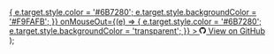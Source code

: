   <div style={{ marginTop: '-8px', marginBottom: '8px', textAlign: 'right' }}>
    <a 
      href={url} 
      target="_blank" 
      rel="noopener noreferrer"
      style={{
        fontSize: '0.75rem',
        color: '#6B7280',
        textDecoration: 'none',
        display: 'inline-flex',
        alignItems: 'center',
        gap: '3px',
        padding: '2px 6px',
        borderRadius: '3px',
        border: '1px solid #E5E7EB',
        backgroundColor: 'transparent',
        transition: 'all 0.2s ease',
      }}
      onMouseOver={(e) => {
        e.target.style.color = '#6B7280';
        e.target.style.backgroundColor = '#F9FAFB';
      }}
      onMouseOut={(e) => {
        e.target.style.color = '#6B7280';
        e.target.style.backgroundColor = 'transparent';
      }}
    >
      <svg width="12" height="12" viewBox="0 0 24 24" fill="currentColor">
        <path d="M12 0c-6.626 0-12 5.373-12 12 0 5.302 3.438 9.8 8.207 11.387.599.111.793-.261.793-.577v-2.234c-3.338.726-4.033-1.416-4.033-1.416-.546-1.387-1.333-1.756-1.333-1.756-1.089-.745.083-.729.083-.729 1.205.084 1.839 1.237 1.839 1.237 1.07 1.834 2.807 1.304 3.492.997.107-.775.418-1.305.762-1.604-2.665-.305-5.467-1.334-5.467-5.931 0-1.311.469-2.381 1.236-3.221-.124-.303-.535-1.524.117-3.176 0 0 1.008-.322 3.301 1.23.957-.266 1.983-.399 3.003-.404 1.02.005 2.047.138 3.006.404 2.291-1.552 3.297-1.230 3.297-1.230.653 1.653.242 2.874.118 3.176.77.84 1.235 1.911 1.235 3.221 0 4.609-2.807 5.624-5.479 5.921.43.372.823 1.102.823 2.222v3.293c0 .319.192.694.801.576 4.765-1.589 8.199-6.086 8.199-11.386 0-6.627-5.373-12-12-12z"/>
      </svg>
      View on GitHub
    </a>
  </div>
);
